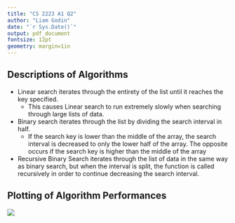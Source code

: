```yaml
---
title: "CS 2223 A1 Q2"
author: "Liam Godin"
date: "`r Sys.Date()`"
output: pdf_document
fontsize: 12pt
geometry: margin=1in
---
```


## Descriptions of Algorithms

* Linear search iterates through the entirety of the list until it reaches the key specified.
    * This causes Linear search to run extremely slowly when searching through large lists of data.
* Binary search iterates through the list by dividing the search interval in half.
    * If the search key is lower than the middle of the array, the search interval is decreased to only the lower half of the array. The opposite occurs if the search key is higher than the middle of the array
* Recursive Binary Search iterates through the list of data in the same way as binary search, but when the interval is split, the function is called recursively in order to continue decreasing the search interval. 

## Plotting of Algorithm Performances

![]("../../../images/BTERM/CS2223/Linear, Binary, Binary Recursive Search Against Varying Sample Data Sizes.png")

